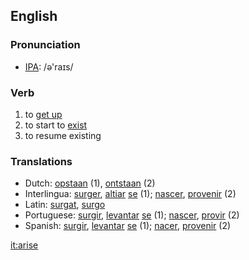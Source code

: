 ==English==
===Pronunciation===
*[[Wiktionary:Pronunciation_key|IPA]]: /ə'raɪs/

===Verb===
{{en-infl-irreg|arise|arises|arising|arose|arisen}}
# to [[get up]]
# to start to [[exist]]
# to resume existing

=== Translations ===

*Dutch: [[opstaan]] (1), [[ontstaan]] (2)
*Interlingua: [[surger]], [[altiar]] [[se]] (1); [[nascer]], [[provenir]] (2)
*Latin: [[surgat]], [[surgo]]
*Portuguese: [[surgir]], [[levantar]] [[se]] (1); [[nascer]], [[provir]] (2)
*Spanish: [[surgir]], [[levantar]] [[se]] (1); [[nacer]], [[provenir]] (2)

[[it:arise]]